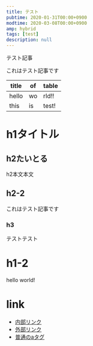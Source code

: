 ```yaml
---
title: テスト
pubtime: 2020-01-31T00:00+0900
modtime: 2020-03-08T00:00+0900
amp: hybrid
tags: [test]
description: null
---
```


テスト記事

<PS date="2020-03-08">これはテスト記事です</PS>

|title|of|table|
|-----|--|-----|
|hello|wo|rld!!|
|this |is|test!|

# h1タイトル

## h2たいとる

h2本文本文

## h2-2

これはテスト記事です

### h3

テストテスト

# h1-2

hello world!

# link

- [内部リンク](/blog)
- [外部リンク](https://google.com)
- <a href="/blog">普通のaタグ</a>
